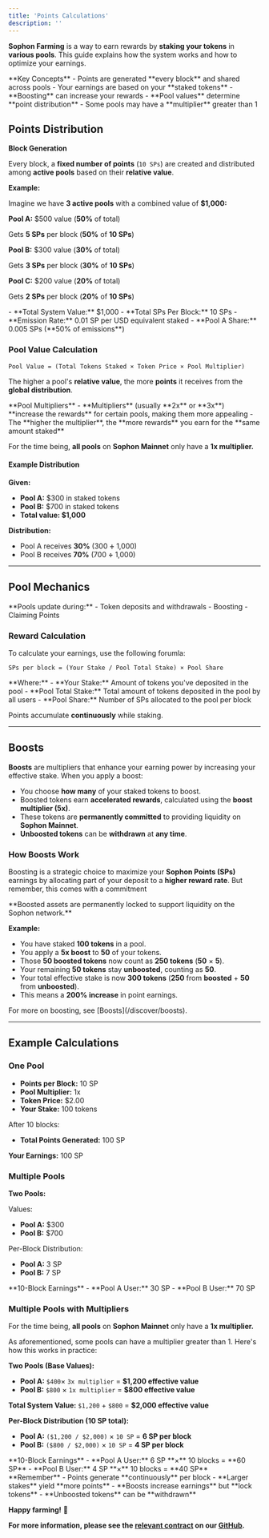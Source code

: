 ```yaml
---
title: 'Points Calculations'
description: ''
---
```


**Sophon Farming** is a way to earn rewards by **staking your tokens** in **various pools**. This guide explains how the system works and how to optimize your earnings.

<Info>
**Key Concepts**
- Points are generated **every block** and shared across pools
- Your earnings are based on your **staked tokens**
- **Boosting** can increase your rewards
- **Pool values** determine **point distribution**
- Some pools may have a **multiplier** greater than 1
</Info>

## Points Distribution

**Block Generation**

Every block, a **fixed number of points** (`10 SPs`) are created and distributed among **active pools** based on their **relative value**.

**Example:**

Imagine we have **3 active pools** with a combined value of **$1,000:**

<Note>**Pool A:** $500 value (**50%** of total)</Note>

Gets **5 SPs** per block (**50%** of **10 SPs**)

<Note>**Pool B:** $300 value (**30%** of total)</Note>

Gets **3 SPs** per block (**30%** of **10 SPs**)

<Note>**Pool C:** $200 value (**20%** of total)</Note>

Gets **2 SPs** per block (**20%** of **10 SPs**)

<Tip>
- **Total System Value:** $1,000
- **Total SPs Per Block:** 10 SPs
- **Emission Rate:** 0.01 SP per USD equivalent staked
- **Pool A Share:** 0.005 SPs (**50% of emissions**)
</Tip>

### Pool Value Calculation

```
Pool Value = (Total Tokens Staked × Token Price × Pool Multiplier)
```

The higher a pool's **relative value**, the more **points** it receives from the **global distribution**.

<Note>
**Pool Multipliers**
- **Multipliers** (usually **2x** or **3x**) **increase the rewards** for certain pools, making them more appealing
- The **higher the multiplier**, the **more rewards** you earn for the **same amount staked**
</Note>

<Warning>For the time being, **all pools** on **Sophon Mainnet** only have a **1x multiplier.**</Warning>

#### Example Distribution

**Given:**

- **Pool A:** $300 in staked tokens
- **Pool B:** $700 in staked tokens
- **Total value: $1,000**

**Distribution:**

- Pool A receives **30%** (300 **÷** 1,000)
- Pool B receives **70%** (700 **÷** 1,000)

---

## Pool Mechanics

<Info>
**Pools update during:**
- Token deposits and withdrawals
- Boosting
- Claiming Points
</Info>

### Reward Calculation

To calculate your earnings, use the following forumla:

```
SPs per block = (Your Stake / Pool Total Stake) × Pool Share
```

<Info>
**Where:**
- **Your Stake:** Amount of tokens you've deposited in the pool
- **Pool Total Stake:** Total amount of tokens deposited in the pool by all users
- **Pool Share:** Number of SPs allocated to the pool per block
</Info>

<Tip>Points accumulate **continuously** while staking.</Tip>

---

## Boosts

**Boosts** are multipliers that enhance your earning power by increasing your effective stake. When you apply a boost:

- You choose **how many** of your staked tokens to boost.
- Boosted tokens earn **accelerated rewards**, calculated using the **boost multiplier (5x)**.
- These tokens are **permanently committed** to providing liquidity on **Sophon Mainnet**.
- **Unboosted tokens** can be **withdrawn** at **any time**.

### How Boosts Work

Boosting is a strategic choice to maximize your **Sophon Points (SPs)** earnings by allocating part of your deposit to a **higher reward rate**. But remember, this comes with a commitment

<Warning>
**Boosted assets are permanently locked to support liquidity on the Sophon network.**
</Warning>

**Example:**

- You have staked **100 tokens** in a pool.
- You apply a **5x boost** to **50** of your tokens.
- Those **50 boosted tokens** now count as **250 tokens** (**50** × **5**).
- Your remaining **50 tokens** stay **unboosted**, counting as **50**.
- Your total effective stake is now **300 tokens** (**250** from **boosted** + **50** from **unboosted**).
- This means a **200% increase** in point earnings.

<Tip>
For more on boosting, see [Boosts](/discover/boosts).
</Tip>

---

## Example Calculations

### One Pool

- **Points per Block:** 10 SP
- **Pool Multiplier:** 1x
- **Token Price:** $2.00
- **Your Stake:** 100 tokens

After 10 blocks:

- **Total Points Generated:** 100 SP

<Note>**Your Earnings:** 100 SP</Note>

### Multiple Pools

**Two Pools:**

Values:

- **Pool A:** $300
- **Pool B:** $700

Per-Block Distribution:

- **Pool A:** 3 SP
- **Pool B:** 7 SP

<Note>
**10-Block Earnings**
- **Pool A User:** 30 SP
- **Pool B User:** 70 SP
</Note>

### Multiple Pools with Multipliers

<Warning>For the time being, **all pools** on **Sophon Mainnet** only have a **1x multiplier.**</Warning>

As aforementioned, some pools can have a multiplier greater than 1. Here's how this works in practice:

**Two Pools (Base Values):**

- **Pool A:** `$400`× `3x multiplier` = **$1,200 effective value**
- **Pool B:** `$800` × `1x multiplier` = **$800 effective value**

<Tip>**Total System Value:** `$1,200` + `$800` = **$2,000 effective value**</Tip>

**Per-Block Distribution (10 SP total):**

- **Pool A:** `($1,200 / $2,000)` × `10 SP` = **6 SP per block**
- **Pool B:** `($800 / $2,000)` × `10 SP` = **4 SP per block**

<Note>
**10-Block Earnings**
- **Pool A User:** 6 SP **×** 10 blocks = **60 SP**
- **Pool B User:** 4 SP **×** 10 blocks = **40 SP**
</Note>

<Warning>
**Remember**
- Points generate **continuously** per block
- **Larger stakes** yield **more points**
- **Boosts increase earnings** but **lock tokens**
- **Unboosted tokens** can be **withdrawn**
</Warning>

**Happy farming!** 🌾

**For more information, please see the [relevant contract](https://github.com/sophon-org/farming-contracts/blob/bridgin/contracts/farm/SophonFarmingL2.sol) on our [GitHub](https://github.com/sophon-org).**
